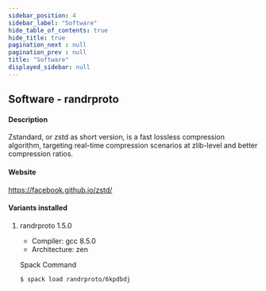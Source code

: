 ```yaml
---
sidebar_position: 4
sidebar_label: "Software"
hide_table_of_contents: true
hide_title: true
pagination_next : null
pagination_prev : null
title: "Software"
displayed_sidebar: null
---
```


## Software - randrproto


#### Description
Zstandard, or zstd as short version, is a fast lossless compression algorithm, targeting real-time compression scenarios at zlib-level and better compression ratios.

#### Website
https://facebook.github.io/zstd/

#### Variants installed

1. randrproto 1.5.0

    - Compiler: gcc 8.5.0
    - Architecture: zen

    Spack Command
    ```bash
    $ spack load randrproto/6kpdbdj
    ```
